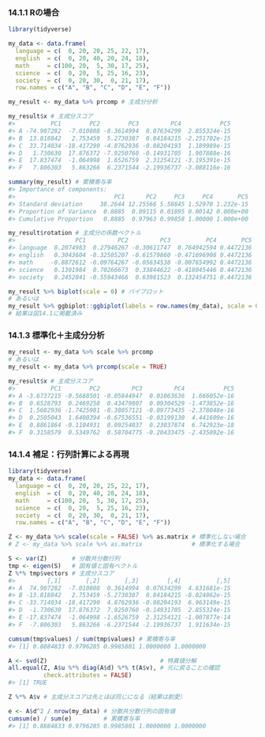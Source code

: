### 14.1.1 Rの場合

```r
library(tidyverse)

my_data <- data.frame(
  language = c(  0, 20, 20, 25, 22, 17),
  english  = c(  0, 20, 40, 20, 24, 18),
  math     = c(100, 20,  5, 30, 17, 25),
  science  = c(  0, 20,  5, 25, 16, 23),
  society  = c(  0, 20, 30,  0, 21, 17),
  row.names = c("A", "B", "C", "D", "E", "F"))
```

```r
my_result <- my_data %>% prcomp # 主成分分析

my_result$x # 主成分スコア
#>          PC1        PC2        PC3         PC4           PC5
#> A -74.907282  -7.010808 -0.3614994  0.07634299  2.855324e-15
#> B  13.818842   2.753459  5.2730387  0.84184215 -2.251702e-15
#> C  33.714034 -18.417290 -4.8762936 -0.88204193  1.189989e-15
#> D   1.730630  17.876372 -7.9250760 -0.14931705  1.907888e-16
#> E  17.837474  -1.064998  1.6526759  2.31254121 -3.195391e-15
#> F   7.806303   5.863266  6.2371544 -2.19936737 -3.088116e-16
```

```r
summary(my_result) # 累積寄与率
#> Importance of components:
#>                            PC1      PC2     PC3     PC4       PC5
#> Standard deviation     38.2644 12.25566 5.58845 1.52970 1.232e-15
#> Proportion of Variance  0.8885  0.09115 0.01895 0.00142 0.000e+00
#> Cumulative Proportion   0.8885  0.97963 0.99858 1.00000 1.000e+00
```

```r
my_result$rotation # 主成分の係数ベクトル
#>                 PC1         PC2         PC3          PC4       PC5
#> language  0.2074983  0.27946267 -0.30611747  0.764942594 0.4472136
#> english   0.3043604 -0.32505207 -0.61579860 -0.471696908 0.4472136
#> math     -0.8872612 -0.09764267 -0.05634538 -0.007654992 0.4472136
#> science   0.1301984  0.70266673  0.33844622 -0.418045446 0.4472136
#> society   0.2452041 -0.55943466  0.63981523  0.132454751 0.4472136
```

```r
my_result %>% biplot(scale = 0) # バイプロット
# あるいは
my_result %>% ggbiplot::ggbiplot(labels = row.names(my_data), scale = 0)
# 結果は図14.1に掲載済み
```

### 14.1.3 標準化＋主成分分析

```r
my_result <- my_data %>% scale %>% prcomp
# あるいは
my_result <- my_data %>% prcomp(scale = TRUE)

my_result$x # 主成分スコア
#>          PC1        PC2         PC3         PC4           PC5
#> A -3.6737215 -0.5688501 -0.05844947  0.01063636  1.666052e-16
#> B  0.6528793  0.2469258  0.43479807  0.09304529 -1.473852e-16
#> C  1.5682936 -1.7425981 -0.38057121 -0.09773435 -2.378048e-16
#> D  0.2505043  1.6400394 -0.67536551 -0.03199130  4.441609e-16
#> E  0.8861864 -0.1104931  0.09254037  0.23037874  6.742923e-18
#> F  0.3158579  0.5349762  0.58704775 -0.20433475 -2.435092e-16
```

### 14.1.4 補足：行列計算による再現

```r
library(tidyverse)
my_data <- data.frame(
  language = c(  0, 20, 20, 25, 22, 17),
  english  = c(  0, 20, 40, 20, 24, 18),
  math     = c(100, 20,  5, 30, 17, 25),
  science  = c(  0, 20,  5, 25, 16, 23),
  society  = c(  0, 20, 30,  0, 21, 17),
  row.names = c("A", "B", "C", "D", "E", "F"))

Z <- my_data %>% scale(scale = FALSE) %>% as.matrix # 標準化しない場合
# Z <- my_data %>% scale %>% as.matrix              # 標準化する場合

S <- var(Z)       # 分散共分散行列
tmp <- eigen(S)   # 固有値と固有ベクトル
Z %*% tmp$vectors # 主成分スコア
#>         [,1]       [,2]       [,3]        [,4]          [,5]
#> A  74.907282  -7.010808  0.3614994  0.07634299  4.631681e-15
#> B -13.818842   2.753459 -5.2730387  0.84184215 -8.024862e-15
#> C -33.714034 -18.417290  4.8762936 -0.88204193  6.963149e-15
#> D  -1.730630  17.876372  7.9250760 -0.14931705  2.855324e-15
#> E -17.837474  -1.064998 -1.6526759  2.31254121 -1.007877e-14
#> F  -7.806303   5.863266 -6.2371544 -2.19936737  1.911634e-15

cumsum(tmp$values) / sum(tmp$values) # 累積寄与率
#> [1] 0.8884833 0.9796285 0.9985801 1.0000000 1.0000000
```

```r
A <- svd(Z)                                # 特異値分解
all.equal(Z, A$u %*% diag(A$d) %*% t(A$v), # 元に戻ることの確認
          check.attributes = FALSE)
#> [1] TRUE

Z %*% A$v # 主成分スコアは先とほぼ同じになる（結果は割愛）

e <- A$d^2 / nrow(my_data) # 分散共分散行列の固有値
cumsum(e) / sum(e)         # 累積寄与率
#> [1] 0.8884833 0.9796285 0.9985801 1.0000000 1.0000000
```

